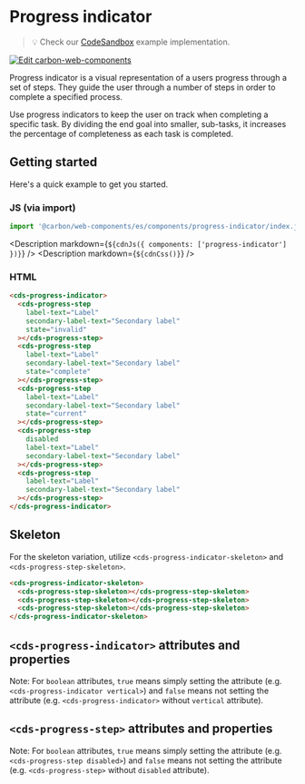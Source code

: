
# Progress indicator

> 💡 Check our
> [CodeSandbox](https://codesandbox.io/s/github/carbon-design-system/carbon-for-ibm-dotcom/tree/main/packages/carbon-web-components/examples/codesandbox/basic/components/progress-indicator)
> example implementation.

[![Edit carbon-web-components](https://codesandbox.io/static/img/play-codesandbox.svg)](https://codesandbox.io/s/github/carbon-design-system/carbon-for-ibm-dotcom/tree/main/packages/carbon-web-components/examples/codesandbox/basic/components/progress-indicator)

Progress indicator is a visual representation of a users progress through a set
of steps. They guide the user through a number of steps in order to complete a
specified process.

Use progress indicators to keep the user on track when completing a specific
task. By dividing the end goal into smaller, sub-tasks, it increases the
percentage of completeness as each task is completed.

## Getting started

Here's a quick example to get you started.

### JS (via import)

```javascript
import '@carbon/web-components/es/components/progress-indicator/index.js';
```

<Description markdown={`${cdnJs({ components: ['progress-indicator'] })}`} />
<Description markdown={`${cdnCss()}`} />

### HTML

```html
<cds-progress-indicator>
  <cds-progress-step
    label-text="Label"
    secondary-label-text="Secondary label"
    state="invalid"
  ></cds-progress-step>
  <cds-progress-step
    label-text="Label"
    secondary-label-text="Secondary label"
    state="complete"
  ></cds-progress-step>
  <cds-progress-step
    label-text="Label"
    secondary-label-text="Secondary label"
    state="current"
  ></cds-progress-step>
  <cds-progress-step
    disabled
    label-text="Label"
    secondary-label-text="Secondary label"
  ></cds-progress-step>
  <cds-progress-step
    label-text="Label"
    secondary-label-text="Secondary label"
  ></cds-progress-step>
</cds-progress-indicator>
```

## Skeleton

For the skeleton variation, utilize `<cds-progress-indicator-skeleton>` and
`<cds-progress-step-skeleton>`.

```html
<cds-progress-indicator-skeleton>
  <cds-progress-step-skeleton></cds-progress-step-skeleton>
  <cds-progress-step-skeleton></cds-progress-step-skeleton>
  <cds-progress-step-skeleton></cds-progress-step-skeleton>
</cds-progress-indicator-skeleton>
```

## `<cds-progress-indicator>` attributes and properties

Note: For `boolean` attributes, `true` means simply setting the attribute (e.g.
`<cds-progress-indicator vertical>`) and `false` means not setting the attribute
(e.g. `<cds-progress-indicator>` without `vertical` attribute).

<Props of="cds-progress-indicator" />

## `<cds-progress-step>` attributes and properties

Note: For `boolean` attributes, `true` means simply setting the attribute (e.g.
`<cds-progress-step disabled>`) and `false` means not setting the attribute (e.g.
`<cds-progress-step>` without `disabled` attribute).

<Props of="cds-progress-step" />
